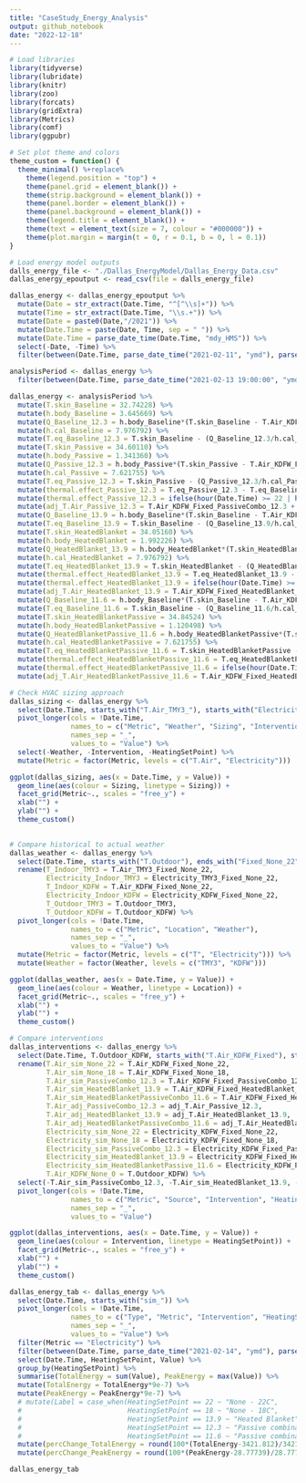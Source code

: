 ```yaml
---
title: "CaseStudy_Energy_Analysis"
output: github_notebook
date: "2022-12-18"
---
```



```r
# Load libraries
library(tidyverse)
library(lubridate)
library(knitr)
library(zoo)
library(forcats)
library(gridExtra)
library(Metrics)
library(comf)
library(ggpubr)
```

```r
# Set plot theme and colors
theme_custom = function() {
  theme_minimal() %+replace%
    theme(legend.position = "top") +
    theme(panel.grid = element_blank()) +
    theme(strip.background = element_blank()) +
    theme(panel.border = element_blank()) +
    theme(panel.background = element_blank()) +
    theme(legend.title = element_blank()) +
    theme(text = element_text(size = 7, colour = "#000000")) +
    theme(plot.margin = margin(t = 0, r = 0.1, b = 0, l = 0.1))
}
```

```r
# Load energy model outputs
dalls_energy_file <- "./Dallas_EnergyModel/Dallas_Energy_Data.csv"
dallas_energy_epoutput <- read_csv(file = dalls_energy_file) 

dallas_energy <- dallas_energy_epoutput %>%
  mutate(Date = str_extract(Date.Time, "^[^\\s]+")) %>%
  mutate(Time = str_extract(Date.Time, "\\s.+")) %>%
  mutate(Date = paste0(Date,"/2021")) %>%
  mutate(Date.Time = paste(Date, Time, sep = " ")) %>%
  mutate(Date.Time = parse_date_time(Date.Time, "mdy_HMS")) %>%
  select(-Date, -Time) %>%
  filter(between(Date.Time, parse_date_time("2021-02-11", "ymd"), parse_date_time("2021-02-23", "ymd")))

analysisPeriod <- dallas_energy %>%
  filter(between(Date.Time, parse_date_time("2021-02-13 19:00:00", "ymd_HMS"), parse_date_time("2021-02-14 07:00:00", "ymd_HMS")))

dallas_energy <- analysisPeriod %>%
  mutate(T.skin_Baseline = 32.74228) %>%
  mutate(h.body_Baseline = 3.645669) %>%
  mutate(Q_Baseline_12.3 = h.body_Baseline*(T.skin_Baseline - T.Air_KDFW_Fixed_PassiveCombo_12.3)) %>%
  mutate(h.cal_Baseline = 7.976792) %>%
  mutate(T.eq_Baseline_12.3 = T.skin_Baseline - (Q_Baseline_12.3/h.cal_Baseline)) %>%
  mutate(T.skin_Passive = 34.60110) %>%
  mutate(h.body_Passive = 1.341360) %>%
  mutate(Q_Passive_12.3 = h.body_Passive*(T.skin_Passive - T.Air_KDFW_Fixed_PassiveCombo_12.3)) %>%
  mutate(h.cal_Passive = 7.621755) %>%
  mutate(T.eq_Passive_12.3 = T.skin_Passive - (Q_Passive_12.3/h.cal_Passive)) %>%
  mutate(thermal.effect_Passive_12.3 = T.eq_Passive_12.3 - T.eq_Baseline_12.3) %>%
  mutate(thermal.effect_Passive_12.3 = ifelse(hour(Date.Time) >= 22 | hour(Date.Time) <= 7, thermal.effect_Passive_12.3, 0)) %>%
  mutate(adj_T.Air_Passive_12.3 = T.Air_KDFW_Fixed_PassiveCombo_12.3 + thermal.effect_Passive_12.3) %>%
  mutate(Q_Baseline_13.9 = h.body_Baseline*(T.skin_Baseline - T.Air_KDFW_Fixed_HeatedBlanket_13.9)) %>%
  mutate(T.eq_Baseline_13.9 = T.skin_Baseline - (Q_Baseline_13.9/h.cal_Baseline)) %>%
  mutate(T.skin_HeatedBlanket = 34.05160) %>%
  mutate(h.body_HeatedBlanket = 1.992226) %>%
  mutate(Q_HeatedBlanket_13.9 = h.body_HeatedBlanket*(T.skin_HeatedBlanket - T.Air_KDFW_Fixed_HeatedBlanket_13.9)) %>%
  mutate(h.cal_HeatedBlanket = 7.976792) %>%
  mutate(T.eq_HeatedBlanket_13.9 = T.skin_HeatedBlanket - (Q_HeatedBlanket_13.9/h.cal_HeatedBlanket)) %>%
  mutate(thermal.effect_HeatedBlanket_13.9 = T.eq_HeatedBlanket_13.9 - T.eq_Baseline_13.9) %>%
  mutate(thermal.effect_HeatedBlanket_13.9 = ifelse(hour(Date.Time) >= 22 | hour(Date.Time) <= 7, thermal.effect_HeatedBlanket_13.9, 0)) %>%
  mutate(adj_T.Air_HeatedBlanket_13.9 = T.Air_KDFW_Fixed_HeatedBlanket_13.9 + thermal.effect_HeatedBlanket_13.9) %>%
  mutate(Q_Baseline_11.6 = h.body_Baseline*(T.skin_Baseline - T.Air_KDFW_Fixed_HeatedBlanketPassiveCombo_11.6)) %>%
  mutate(T.eq_Baseline_11.6 = T.skin_Baseline - (Q_Baseline_11.6/h.cal_Baseline)) %>%
  mutate(T.skin_HeatedBlanketPassive = 34.84524) %>%
  mutate(h.body_HeatedBlanketPassive = 1.120498) %>%
  mutate(Q_HeatedBlanketPassive_11.6 = h.body_HeatedBlanketPassive*(T.skin_HeatedBlanketPassive - T.Air_KDFW_Fixed_HeatedBlanketPassiveCombo_11.6)) %>%
  mutate(h.cal_HeatedBlanketPassive = 7.621755) %>%
  mutate(T.eq_HeatedBlanketPassive_11.6 = T.skin_HeatedBlanketPassive - (Q_HeatedBlanketPassive_11.6/h.cal_HeatedBlanketPassive)) %>%
  mutate(thermal.effect_HeatedBlanketPassive_11.6 = T.eq_HeatedBlanketPassive_11.6 - T.eq_Baseline_11.6) %>%
  mutate(thermal.effect_HeatedBlanketPassive_11.6 = ifelse(hour(Date.Time) >= 22 | hour(Date.Time) <= 7, thermal.effect_HeatedBlanketPassive_11.6, 0)) %>%
  mutate(adj_T.Air_HeatedBlanketPassive_11.6 = T.Air_KDFW_Fixed_HeatedBlanketPassiveCombo_11.6 + thermal.effect_HeatedBlanketPassive_11.6)

```

```r
# Check HVAC sizing approach
dallas_sizing <- dallas_energy %>%
  select(Date.Time, starts_with("T.Air_TMY3_"), starts_with("Electricity_TMY3")) %>%
  pivot_longer(cols = !Date.Time,
               names_to = c("Metric", "Weather", "Sizing", "Intervention" , "HeatingSetPoint"),
               names_sep = "_",
               values_to = "Value") %>%
  select(-Weather, -Intervention, -HeatingSetPoint) %>%
  mutate(Metric = factor(Metric, levels = c("T.Air", "Electricity")))

ggplot(dallas_sizing, aes(x = Date.Time, y = Value)) +
  geom_line(aes(colour = Sizing, linetype = Sizing)) +
  facet_grid(Metric~., scales = "free_y") +
  xlab("") +
  ylab("") +
  theme_custom()
  
```
```r
# Compare historical to actual weather
dallas_weather <- dallas_energy %>%
  select(Date.Time, starts_with("T.Outdoor"), ends_with("Fixed_None_22")) %>%
  rename(T_Indoor_TMY3 = T.Air_TMY3_Fixed_None_22,
         Electricity_Indoor_TMY3 = Electricity_TMY3_Fixed_None_22,
         T_Indoor_KDFW = T.Air_KDFW_Fixed_None_22,
         Electricity_Indoor_KDFW = Electricity_KDFW_Fixed_None_22,
         T_Outdoor_TMY3 = T.Outdoor_TMY3,
         T_Outdoor_KDFW = T.Outdoor_KDFW) %>%
  pivot_longer(cols = !Date.Time,
               names_to = c("Metric", "Location", "Weather"),
               names_sep = "_",
               values_to = "Value") %>%
  mutate(Metric = factor(Metric, levels = c("T", "Electricity"))) %>%
  mutate(Weather = factor(Weather, levels = c("TMY3", "KDFW")))

ggplot(dallas_weather, aes(x = Date.Time, y = Value)) +
  geom_line(aes(colour = Weather, linetype = Location)) + 
  facet_grid(Metric~., scales = "free_y") +
  xlab("") +
  ylab("") +
  theme_custom()
```
```r
# Compare interventions
dallas_interventions <- dallas_energy %>%
  select(Date.Time, T.Outdoor_KDFW, starts_with("T.Air_KDFW_Fixed"), starts_with("Electricity_KDFW_Fixed"), starts_with("adj")) %>%
  rename(T.Air_sim_None_22 = T.Air_KDFW_Fixed_None_22,
         T.Air_sim_None_18 = T.Air_KDFW_Fixed_None_18,
         T.Air_sim_PassiveCombo_12.3 = T.Air_KDFW_Fixed_PassiveCombo_12.3,
         T.Air_sim_HeatedBlanket_13.9 = T.Air_KDFW_Fixed_HeatedBlanket_13.9,
         T.Air_sim_HeatedBlanketPassiveCombo_11.6 = T.Air_KDFW_Fixed_HeatedBlanketPassiveCombo_11.6,
         T.Air_adj_PassiveCombo_12.3 = adj_T.Air_Passive_12.3,
         T.Air_adj_HeatedBlanket_13.9 = adj_T.Air_HeatedBlanket_13.9,
         T.Air_adj_HeatedBlanketPassiveCombo_11.6 = adj_T.Air_HeatedBlanketPassive_11.6,
         Electricity_sim_None_22 = Electricity_KDFW_Fixed_None_22,
         Electricity_sim_None_18 = Electricity_KDFW_Fixed_None_18,
         Electricity_sim_PassiveCombo_12.3 = Electricity_KDFW_Fixed_PassiveCombo_12.3,
         Electricity_sim_HeatedBlanket_13.9 = Electricity_KDFW_Fixed_HeatedBlanket_13.9,
         Electricity_sim_HeatedBlanketPassive_11.6 = Electricity_KDFW_Fixed_HeatedBlanketPassive_11.6,
         T.Air_KDFW_None_0 = T.Outdoor_KDFW) %>%
  select(-T.Air_sim_PassiveCombo_12.3, -T.Air_sim_HeatedBlanket_13.9, -T.Air_sim_HeatedBlanketPassiveCombo_11.6) %>%
  pivot_longer(cols = !Date.Time,
               names_to = c("Metric", "Source", "Intervention", "HeatingSetPoint"),
               names_sep = "_",
               values_to = "Value")

ggplot(dallas_interventions, aes(x = Date.Time, y = Value)) +
  geom_line(aes(colour = Intervention, linetype = HeatingSetPoint)) +
  facet_grid(Metric~., scales = "free_y") +
  xlab("") +
  ylab("") +
  theme_custom()
```


```r
dallas_energy_tab <- dallas_energy %>%
  select(Date.Time, starts_with("sim_")) %>%
  pivot_longer(cols = !Date.Time,
               names_to = c("Type", "Metric", "Intervention", "HeatingSetPoint"),
               names_sep = "_",
               values_to = "Value") %>%
  filter(Metric == "Electricity") %>%
  filter(between(Date.Time, parse_date_time("2021-02-14", "ymd"), parse_date_time("2021-02-20", "ymd"))) %>%
  select(Date.Time, HeatingSetPoint, Value) %>% 
  group_by(HeatingSetPoint) %>%
  summarise(TotalEnergy = sum(Value), PeakEnergy = max(Value)) %>%
  mutate(TotalEnergy = TotalEnergy*9e-7) %>%
  mutate(PeakEnergy = PeakEnergy*9e-7) %>%
  # mutate(Label = case_when(HeatingSetPoint == 22 ~ "None - 22C",
  #                          HeatingSetPoint == 18 ~ "None - 18C",
  #                          HeatingSetPoint == 13.9 ~ "Heated Blanket",
  #                          HeatingSetPoint == 12.3 ~ "Passive combination",
  #                          HeatingSetPoint == 11.6 ~ "Passive combination + Heated blanket")) %>%
  mutate(percChange_TotalEnergy = round(100*(TotalEnergy-3421.812)/3421.812)) %>%
  mutate(percChange_PeakEnergy = round(100*(PeakEnergy-28.77739)/28.77739))

dallas_energy_tab

```

